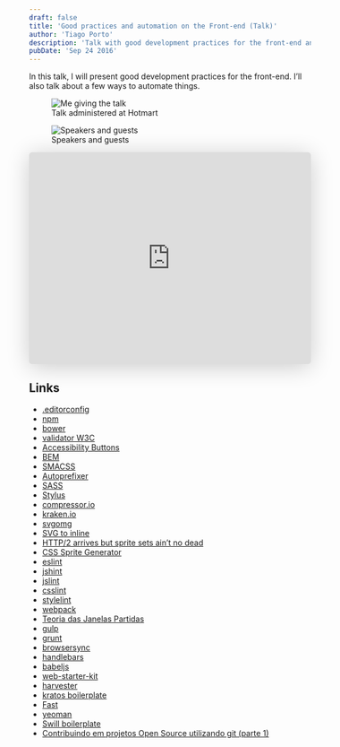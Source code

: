 ```yaml
---
draft: false
title: 'Good practices and automation on the Front-end (Talk)'
author: 'Tiago Porto'
description: 'Talk with good development practices for the front-end and automation.'
pubDate: 'Sep 24 2016'
---
```


In this talk, I will present good development practices for the front-end.
I’ll also talk about a few ways to automate things.

<figure>
  <img
    src="/blog/good-pratices-and-automation/IMG-20161016-WA0001.jpg"
    alt="Me giving the talk"
  />
  <figcaption>Talk administered at Hotmart</figcaption>
</figure>

<figure>
  <img
    src="/blog/good-pratices-and-automation/14390813_1037955926324385_4487109744962186397_n.jpg"
    alt="Speakers and guests"
  />
  <figcaption>Speakers and guests</figcaption>
</figure>

<iframe
  class="speakerdeck-iframe"
  frameborder="0"
  src="https://speakerdeck.com/player/2aec56016045412e9ab8357d591de6c6"
  title="Boas práticas e automatização de tarefas no Front-end"
  allowfullscreen="true"
  style="border: 0px; background: padding-box padding-box rgba(0, 0, 0, 0.1); margin: 0px; padding: 0px; border-radius: 6px; box-shadow: rgba(0, 0, 0, 0.2) 0px 5px 40px; width: 100%; height: auto; aspect-ratio: 560 / 420;"
  data-ratio="1.3333333333333333"
></iframe>

## Links

- [.editorconfig](https://editorconfig.org)
- [npm](https://www.npmjs.com)
- [bower](https://bower.io)
- [validator W3C](https://validator.w3.org)
- [Accessibility Buttons](https://tiagoporto.github.io/accessibility-buttons/)
- [BEM](https://getbem.com/introduction/)
- [SMACSS](https://smacss.com)
- [Autoprefixer](https://autoprefixer.github.io)
- [SASS](https://sass-lang.com)
- [Stylus](https://stylus-lang.com)
- [compressor.io](https://compressor.io)
- [kraken.io](https://kraken.io)
- [svgomg](https://jakearchibald.github.io/svgomg/)
- [SVG to inline](https://github.com/tiagoporto/jquery-svg-to-inline)
- [HTTP/2 arrives but sprite sets ain’t no dead](https://blog.octo.com/en/http2-arrives-but-sprite-sets-aint-no-dead)
- [CSS Sprite Generator](https://spritegen.website-performance.org)
- [eslint](https://eslint.org)
- [jshint](https://jshint.com)
- [jslint](https://www.jslint.com)
- [csslint](https://csslint.net)
- [stylelint](https://stylelint.io)
- [webpack](https://webpack.github.io)
- [Teoria das Janelas Partidas](https://pt.wikipedia.org/wiki/Teoria_das_Janelas_Partidas)
- [gulp](https://gulpjs.com)
- [grunt](https://gruntjs.com)
- [browsersync](https://browsersync.io)
- [handlebars](https://handlebarsjs.com)
- [babeljs](https://babeljs.io)
- [web-starter-kit](https://developers.google.com/web/tools/starter-kit/)
- [harvester](https://www.ryanbensonmedia.com/harvest)
- [kratos boilerplate](https://github.com/felipefialho/kratos-boilerplate)
- [Fast](https://github.com/willianjusten/Fast)
- [yeoman](https://yeoman.io)
- [Swill boilerplate](https://tiagoporto.github.io/swill-boilerplate/)
- [Contribuindo em projetos Open Source utilizando git (parte 1)](https://medium.com/@pragmaticivan/contribuindo-em-projetos-open-source-utilizando-git-parte-1-d2b160e0abb5)
